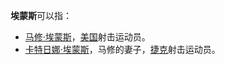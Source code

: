 '''埃蒙斯'''可以指：
* [[马修·埃蒙斯|马修·埃蒙斯]]，[[美国|美国]]射击运动员。
* [[卡特日娜·埃蒙斯|卡特日娜·埃蒙斯]]，马修的妻子，[[捷克|捷克]]射击运动员。
{{disambig|Cat=三字人名消歧义}}